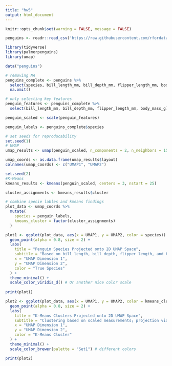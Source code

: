 ```yaml
---
title: "hw5"
output: html_document
---
```



```r
knitr::opts_chunk$set(warning = FALSE, message = FALSE)
```


```r
penguins <- readr::read_csv('https://raw.githubusercontent.com/rfordatascience/tidytuesday/main/data/2025/2025-04-15/penguins.csv')
```

```r
library(tidyverse)
library(palmerpenguins)
library(umap)
```

```r
      
data("penguins")

# removing NA
penguins_complete <- penguins %>%
  select(species, bill_length_mm, bill_depth_mm, flipper_length_mm, body_mass_g) %>%
  na.omit() 

# only selecting key features
penguin_features <- penguins_complete %>%
  select(bill_length_mm, bill_depth_mm, flipper_length_mm, body_mass_g)

penguin_scaled <- scale(penguin_features)

penguin_labels <- penguins_complete$species
```

```r

# set seeds for reproducability
set.seed(1) 
# UMAP 
umap_results <- umap(penguin_scaled, n_components = 2, n_neighbors = 15, min_dist = 0.1)

umap_coords <- as.data.frame(umap_results$layout)
colnames(umap_coords) <- c("UMAP1", "UMAP2")

set.seed(2)
#K-Means
kmeans_results <- kmeans(penguin_scaled, centers = 3, nstart = 25) 

cluster_assignments <- kmeans_results$cluster
```

```r
# combine specie lables and kmeans findings
plot_data <- umap_coords %>%
  mutate(
    species = penguin_labels,
    kmeans_cluster = factor(cluster_assignments)
  )

plot1 <- ggplot(plot_data, aes(x = UMAP1, y = UMAP2, color = species)) +
  geom_point(alpha = 0.8, size = 2) +
  labs(
    title = "Penguin Species Projected onto 2D UMAP Space",
    subtitle = "Based on bill length, bill depth, flipper length, and body mass",
    x = "UMAP Dimension 1",
    y = "UMAP Dimension 2",
    color = "True Species"
  ) +
  theme_minimal() +
  scale_color_viridis_d() # Or another nice color scale
    
print(plot1)

plot2 <- ggplot(plot_data, aes(x = UMAP1, y = UMAP2, color = kmeans_cluster)) +
  geom_point(alpha = 0.8, size = 2) +
  labs(
    title = "K-Means Clusters Projected onto 2D UMAP Space",
    subtitle = "Clustering based on scaled measurements; projection via UMAP",
    x = "UMAP Dimension 1",
    y = "UMAP Dimension 2",
    color = "K-Means Cluster"
  ) +
  theme_minimal() +
  scale_color_brewer(palette = "Set1") # different colors

print(plot2)
```


